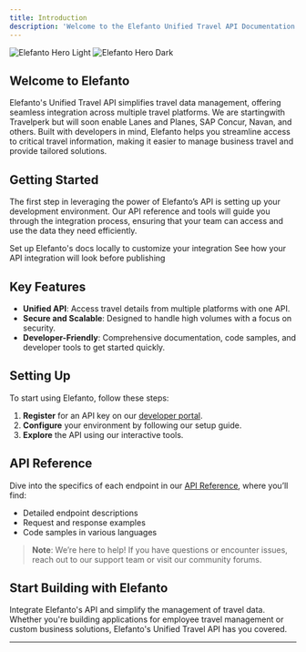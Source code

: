 ```yaml
---
title: Introduction
description: 'Welcome to the Elefanto Unified Travel API Documentation'
---
```


<img
  className="block dark:hidden"
  src="/images/hero-light.svg"
  alt="Elefanto Hero Light"
/>
<img
  className="hidden dark:block"
  src="/images/hero-dark.svg"
  alt="Elefanto Hero Dark"
/>

## Welcome to Elefanto

Elefanto's Unified Travel API simplifies travel data management, offering seamless integration across multiple travel platforms. We are startingwith Travelperk but will soon enable Lanes and Planes, SAP Concur, Navan, and others. Built with developers in mind, Elefanto helps you streamline access to critical travel information, making it easier to manage business travel and provide tailored solutions.

## Getting Started

The first step in leveraging the power of Elefanto’s API is setting up your development environment. Our API reference and tools will guide you through the integration process, ensuring that your team can access and use the data they need efficiently.

<CardGroup cols={2}>
  <Card
    title="Edit Your Docs"
    icon="pen-to-square"
    href="https://mintlify.com/docs/quickstart"
  >
    Set up Elefanto's docs locally to customize your integration
  </Card>
  <Card
    title="Preview Changes"
    icon="image"
    href="https://mintlify.com/docs/development"
  >
    See how your API integration will look before publishing
  </Card>
</CardGroup>

## Key Features

- **Unified API**: Access travel details from multiple platforms with one API.
- **Secure and Scalable**: Designed to handle high volumes with a focus on security.
- **Developer-Friendly**: Comprehensive documentation, code samples, and developer tools to get started quickly.

## Setting Up

To start using Elefanto, follow these steps:
1. **Register** for an API key on our [developer portal](https://www.elefanto.dev/register).
2. **Configure** your environment by following our setup guide.
3. **Explore** the API using our interactive tools.

## API Reference

Dive into the specifics of each endpoint in our [API Reference](/api-reference), where you’ll find:
- Detailed endpoint descriptions
- Request and response examples
- Code samples in various languages

> **Note**: We’re here to help! If you have questions or encounter issues, reach out to our support team or visit our community forums.

## Start Building with Elefanto

Integrate Elefanto's API and simplify the management of travel data. Whether you're building applications for employee travel management or custom business solutions, Elefanto's Unified Travel API has you covered.

---
